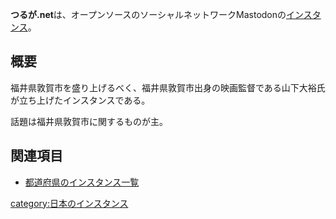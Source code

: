 {{Infobox instance
| Name          = つるが.net 
| Domain        = https://tsuruga.net/
| Admin         = [https://tsuruga.net/@eigadaisuke 山下大裕]
| Country       = 日本
| Start         = 2017年4月27日
| Kifu          = なし
| Alias         = なし
}}'''つるが.net'''は、オープンソースのソーシャルネットワークMastodonの[[インスタンス]]。

== 概要 ==
福井県敦賀市を盛り上げるべく、福井県敦賀市出身の映画監督である山下大裕氏が立ち上げたインスタンスである。

話題は福井県敦賀市に関するものが主。

== 関連項目 ==
* [[都道府県のインスタンス一覧]]

{{DEFAULTSORT:つるが}}
[[category:日本のインスタンス]]